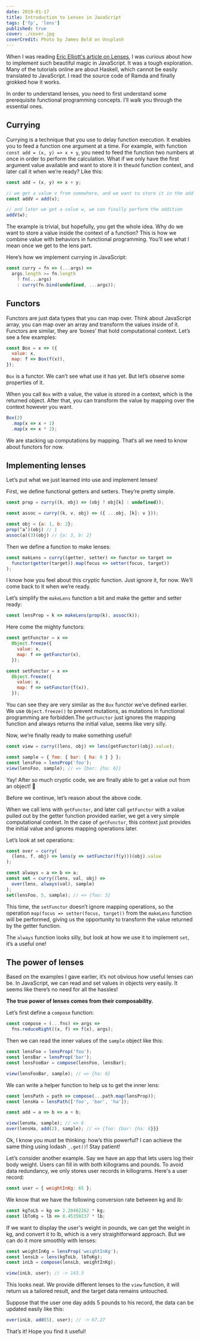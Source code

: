 ```yaml
---
date: 2019-01-17
title: Introduction to Lenses in JavaScript
tags: ['fp', 'lens']
published: true
cover: ./cover.jpg
coverCredit: Photo by James Bold on Unsplash
---
```


When I was reading [Eric Elliott's article on Lenses](https://medium.com/javascript-scene/lenses-b85976cb0534), I was curious about how to implement such beautiful magic in JavaScript. It was a tough exploration. Many of the tutorials online are about Haskell, which cannot be easily translated to JavaScript. I read the source code of Ramda and finally grokked how it works.

In order to understand lenses, you need to first understand some prerequisite functional programming concepts. I’ll walk you through the essential ones.

## Currying

Currying is a technique that you use to delay function execution. It enables you to feed a function one argument at a time. For example, with function `const add = (x, y) => x + y`, you need to feed the function two numbers at once in order to perform the calculation. What if we only have the first argument value available and want to store it in the`add` function context, and later call it when we’re ready? Like this:

```javascript
const add = (x, y) => x + y;

// we get a value v from somewhere, and we want to store it in the add function context
const addV = add(v);

// and later we get a value w, we can finally perform the addition
addV(w);
```

The example is trivial, but hopefully, you get the whole idea. Why do we want to store a value inside the context of a function? This is how we combine value with behaviors in functional programming. You’ll see what I mean once we get to the lens part.

Here’s how we implement currying in JavaScript:

```javascript
const curry = fn => (...args) =>
  args.length >= fn.length
    ? fn(...args)
    : curry(fn.bind(undefined, ...args));
```

## Functors

Functors are just data types that you can map over. Think about JavaScript array, you can map over an array and transform the values inside of it. Functors are similar, they are ‘boxes’ that hold computational context. Let’s see a few examples:

```javascript
const Box = x => ({
  value: x,
  map: f => Box(f(x)),
});
```

`Box` is a functor. We can’t see what use it has yet. But let’s observe some properties of it.

When you call `Box` with a value, the value is stored in a context, which is the returned object. After that, you can transform the value by mapping over the context however you want.

```javascript
Box(2)
  .map(x => x + 1)
  .map(x => x * 2);
```

We are stacking up computations by mapping. That’s all we need to know about functors for now.

## Implementing lenses

Let’s put what we just learned into use and implement lenses!

First, we define functional getters and setters. They’re pretty simple.

```javascript
const prop = curry((k, obj) => (obj ? obj[k] : undefined));

const assoc = curry((k, v, obj) => ({ ...obj, [k]: v }));

const obj = {a: 1, b: 2};
prop(‘a’)(obj) // 1
assoc(a)(3)(obj) // {a: 3, b: 2}
```

Then we define a function to make lenses:

```javascript
const makLens = curry((getter, setter) => functor => target =>
  functor(getter(target)).map(focus => setter(focus, target))
);
```

I know how you feel about this cryptic function. Just ignore it, for now. We’ll come back to it when we’re ready.

Let’s simplify the `makeLens` function a bit and make the getter and setter ready:

```javascript
const lensProp = k => makeLens(prop(k), assoc(k));
```

Here come the mighty functors:

```javascript
const getFunctor = x =>
  Object.freeze({
    value: x,
    map: f => getFunctor(x),
  });

const setFunctor = x =>
  Object.freeze({
    value: x,
    map: f => setFunctor(f(x)),
  });
```

You can see they are very similar as the `Box` functor we’ve defined earlier. We use `Object.freeze()` to prevent mutations, as mutations in functional programming are forbidden.The `getFunctor` just ignores the mapping function and always returns the initial value, seems like very silly.

Now, we’re finally ready to make something useful!

```javascript
const view = curry((lens, obj) => lens(getFunctor)(obj).value);

const sample = { foo: { bar: { ha: 6 } } };
const lensFoo = lensProp('foo');
view(lensFoo, sample); // => {bar: {ha: 6}}
```

Yay! After so much cryptic code, we are finally able to get a value out from an object! 🤣

Before we continue, let’s reason about the above code.

When we call lens with `getFunctor`, and later call `getFunctor` with a value pulled out by the getter function provided earlier, we get a very simple computational context. In the case of `getFunctor`, this context just provides the initial value and ignores mapping operations later.

Let’s look at set operations:

```javascript
const over = curry(
  (lens, f, obj) => lens(y => setFunctor(f(y)))(obj).value
);

const always = a => b => a;
const set = curry((lens, val, obj) =>
  over(lens, always(val), sample)
);
set(lensFoo, 5, sample); // => {foo: 5}
```

This time, the `setFunctor` doesn’t ignore mapping operations, so the operation `map(focus => setter(focus, target))` from the `makeLens` function will be performed, giving us the opportunity to transform the value returned by the getter function.

The `always` function looks silly, but look at how we use it to implement `set`, it’s a useful one!

## The power of lenses

Based on the examples I gave earlier, it’s not obvious how useful lenses can be. In JavaScript, we can read and set values in objects very easily. It seems like there’s no need for all the hassles!

**The true power of lenses comes from their composability.**

Let’s first define a `compose` function:

```javascript
const compose = (...fns) => args =>
  fns.reduceRight((x, f) => f(x), args);
```

Then we can read the inner values of the `sample` object like this:

```javascript
const lensFoo = lensProp('foo');
const lensBar = lensProp('bar');
const lensFooBar = compose(lensFoo, lensBar);

view(lensFooBar, sample); // => {ha: 6}
```

We can write a helper function to help us to get the inner lens:

```javascript
const lensPath = path => compose(...path.map(lensProp));
const lensHa = lensPath(['foo', 'bar', 'ha']);

const add = a => b => a + b;

view(lensHa, sample); // => 6
over(lensHa, add(2), sample); // => {foo: {bar: {ha: 8}}}
```

Ok, I know you must be thinking: how’s this powerful? I can achieve the same thing using lodash `_.get()`! Stay patient!

Let’s consider another example. Say we have an app that lets users log their body weight. Users can fill in with both killograms and pounds. To avoid data redundancy, we only stores user records in killograms. Here's a user record:

```javascript
const user = { weightInKg: 65 };
```

We know that we have the following conversion rate between kg and lb:

```js
const kgToLb = kg => 2.20462262 * kg;
const lbToKg = lb => 0.45359237 * lb;
```

If we want to display the user's weight in pounds, we can get the weight in kg, and convert it to lb, which is a very straightforward approach. But we can do it more smoothly with lenses:

```js
const weightInKg = lensProp('weightInKg');
const lensLb = lens(kgToLb, lbToKg);
const inLb = compose(lensLb, weightInKg);

view(inLb, user); // -> 143.3
```

This looks neat. We provide different lenses to the `view` function, it will return us a tailored result, and the target data remains untouched.

Suppose that the user one day adds 5 pounds to his record, the data can be updated easily like this:

```javascript
over(inLb, add(5), user); // -> 67.27
```

That’s it! Hope you find it useful!
